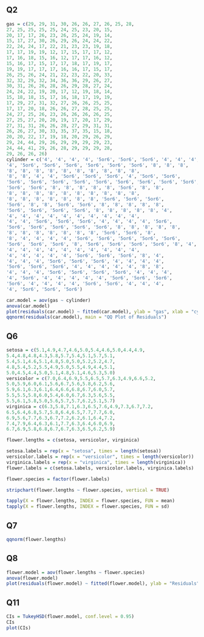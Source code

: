 ## Q2
```r
gas = c(29, 29, 31, 30, 26, 26, 27, 26, 25, 28,
27, 25, 25, 25, 25, 24, 25, 23, 20, 15,
20, 17, 17, 26, 23, 26, 25, 24, 19, 14,
15, 17, 27, 30, 26, 29, 26, 24, 24, 22,
22, 24, 24, 17, 22, 21, 23, 23, 19, 18,
17, 17, 19, 19, 12, 17, 15, 17, 17, 12,
17, 16, 18, 15, 16, 12, 17, 17, 16, 12,
15, 16, 17, 15, 17, 17, 18, 17, 19, 17,
19, 19, 17, 17, 17, 16, 16, 17, 15, 17,
26, 25, 26, 24, 21, 22, 23, 22, 20, 33,
32, 32, 29, 32, 34, 36, 36, 29, 26, 27,
30, 31, 26, 26, 28, 26, 29, 28, 27, 24,
24, 24, 22, 19, 20, 17, 12, 19, 18, 14,
15, 18, 18, 15, 17, 16, 18, 17, 19, 19,
17, 29, 27, 31, 32, 27, 26, 26, 25, 25,
17, 17, 20, 18, 26, 26, 27, 28, 25, 25,
24, 27, 25, 26, 23, 26, 26, 26, 26, 25,
27, 25, 27, 20, 20, 19, 17, 20, 17, 29,
27, 31, 31, 26, 26, 28, 27, 29, 31, 31,
26, 26, 27, 30, 33, 35, 37, 35, 15, 18,
20, 20, 22, 17, 19, 18, 20, 29, 26, 29,
29, 24, 44, 29, 26, 29, 29, 29, 29, 23,
24, 44, 41, 29, 26, 28, 29, 29, 29, 28,
29, 26, 26, 26)
cylinder = c('4', '4', '4', '4', '5or6', '5or6', '5or6', '4', '4', '4',
'4', '5or6', '5or6', '5or6', '5or6', '5or6', '5or6', '8', '8', '8',
'8', '8', '8', '8', '8', '8', '8', '8', '8', '8',
'8', '8', '4', '4', '5or6', '5or6', '5or6', '4', '5or6', '5or6',
'5or6', '5or6', '5or6', '5or6', '5or6', '5or6', '5or6', '5or6', '5or6', '5or6',
'5or6', '5or6', '8', '8', '8', '8', '8', '5or6', '8', '8',
'8', '8', '8', '8', '8', '8', '8', '8', '8', '8',
'8', '8', '8', '8', '8', '8', '8', '5or6', '5or6', '5or6',
'5or6', '8', '8', '5or6', '5or6', '8', '8', '8', '8', '8',
'5or6', '5or6', '5or6', '5or6', '8', '8', '8', '8', '8', '4',
'4', '4', '4', '4', '4', '4', '4', '4', '4', '4',
'4', '4', '5or6', '5or6', '5or6', '4', '4', '4', '4', '5or6',
'5or6', '5or6', '5or6', '5or6', '5or6', '8', '8', '8', '8', '8',
'8', '8', '8', '8', '8', '8', '8', '5or6', '5or6', '8',
'8', '4', '4', '4', '4', '5or6', '5or6', '5or6', '5or6', '5or6',
'5or6', '5or6', '5or6', '8', '5or6', '5or6', '5or6', '5or6', '8', '4',
'4', '4', '4', '4', '4', '4', '4', '4', '4', '4',
'4', '4', '4', '4', '4', '5or6', '5or6', '5or6', '8', '4',
'4', '4', '4', '5or6', '5or6', '5or6', '4', '4', '4', '4',
'5or6', '5or6', '5or6', '4', '4', '4', '4', '4', '8', '8',
'4', '4', '4', '5or6', '5or6', '5or6', '5or6', '4', '4', '4',
'4', '5or6', '4', '4', '4', '4', '4', '5or6', '5or6', '5or6',
'5or6', '4', '4', '4', '4', '5or6', '5or6', '4', '4', '4',
'4', '5or6', '5or6', '5or6')

car.model = aov(gas ~ cylinder)
anova(car.model)
plot(residuals(car.model) ~ fitted(car.model), ylab = "gas", xlab = "cylinder", main = "gas vs. cylinder")
qqnorm(residuals(car.model), main = "QQ Plot of Residuals")
```

## Q6
```r
setosa = c(5.1,4.9,4.7,4.6,5.0,5.4,4.6,5.0,4.4,4.9,
5.4,4.8,4.8,4.3,5.8,5.7,5.4,5.1,5.7,5.1,
5.4,5.1,4.6,5.1,4.8,5.0,5.0,5.2,5.2,4.7,
4.8,5.4,5.2,5.5,4.9,5.0,5.5,4.9,4.4,5.1,
5.0,4.5,4.4,5.0,5.1,4.8,5.1,4.6,5.3,5.0)
versicolor = c(7.0,6.4,6.9,5.5,6.5,5.7,6.3,4.9,6.6,5.2,
5.0,5.9,6.0,6.1,5.6,6.7,5.6,5.8,6.2,5.6,
5.9,6.1,6.3,6.1,6.4,6.6,6.8,6.7,6.0,5.7,
5.5,5.5,5.8,6.0,5.4,6.0,6.7,6.3,5.6,5.5,
5.5,6.1,5.8,5.0,5.6,5.7,5.7,6.2,5.1,5.7)
virginica = c(6.3,5.8,7.1,6.3,6.5,7.6,4.9,7.3,6.7,7.2,
6.5,6.4,6.8,5.7,5.8,6.4,6.5,7.7,7.7,6.0,
6.9,5.6,7.7,6.3,6.7,7.2,6.2,6.1,6.4,7.2,
7.4,7.9,6.4,6.3,6.1,7.7,6.3,6.4,6.0,6.9,
6.7,6.9,5.8,6.8,6.7,6.7,6.3,6.5,6.2,5.9)

flower.lengths = c(setosa, versicolor, virginica)

setosa.labels = rep(x = "setosa", times = length(setosa))
versicolor.labels = rep(x = "versicolor", times = length(versicolor))
virginica.labels = rep(x = "virginica", times = length(virginica))
flower.labels = c(setosa.labels, versicolor.labels, virginica.labels)

flower.species = factor(flower.labels)

stripchart(flower.lengths ~ flower.species, vertical = TRUE)

tapply(X = flower.lengths, INDEX = flower.species, FUN = mean)
tapply(X = flower.lengths, INDEX = flower.species, FUN = sd)
```

## Q7
```r
qqnorm(flower.lengths)
```

## Q8
```r
flower.model = aov(flower.lengths ~ flower.species)
anova(flower.model)
plot(residuals(flower.model) ~ fitted(flower.model), ylab = "Residuals", xlab = "Fitted Values", main = "Residuals vs Fitted Values")
```

## Q11
```r
CIs = TukeyHSD(flower.model, conf.level = 0.95)
CIs
plot(CIs)
```







